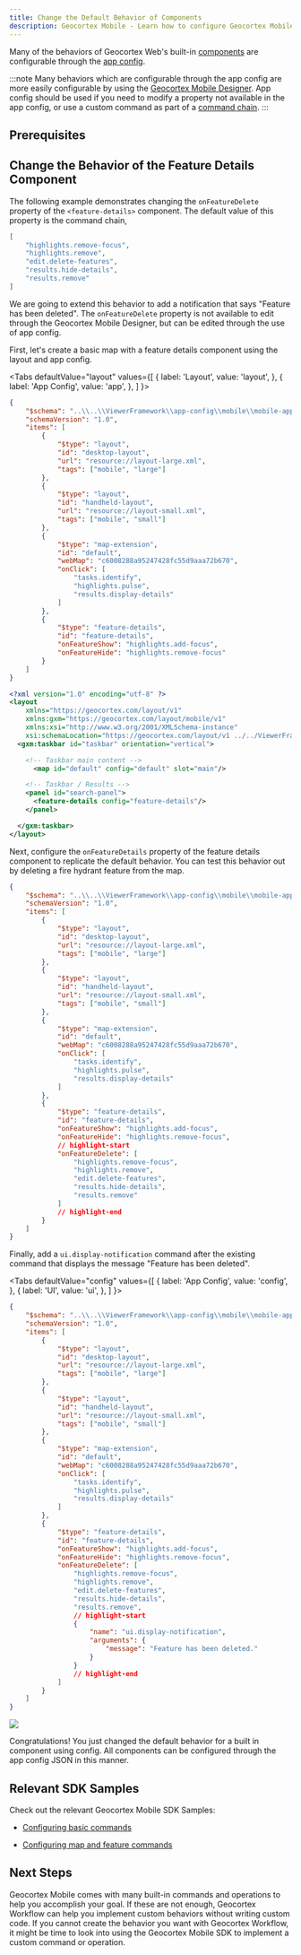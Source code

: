 ```yaml
---
title: Change the Default Behavior of Components
description: Geocortex Mobile - Learn how to configure Geocortex Mobile to change default application behavior
---
```



Many of the behaviors of Geocortex Web's built-in [components](sdk-components-overview.mdx) are configurable through the [app config](configuration-app-config-getting-started.mdx).

:::note
Many behaviors which are configurable through the app config are more easily configurable by using the [Geocortex Mobile Designer](https://apps.geocortex.com/mobileviewer/designer/). App config should be used if you need to modify a property not available in the app config, or use a custom command as part of a [command chain](configuration-commands-operations.mdx#configuring-commands-and-operations).
:::

## Prerequisites

<PrereqsLayoutConfigSnippet />

## Change the Behavior of the Feature Details Component

The following example demonstrates changing the `onFeatureDelete` property of the `<feature-details>` component. The default value of this property is the command chain,

```json
[
    "highlights.remove-focus",
    "highlights.remove",
    "edit.delete-features",
    "results.hide-details",
    "results.remove"
]
```

We are going to extend this behavior to add a notification that says "Feature has been deleted". The `onFeatureDelete` property is not available to edit through the Geocortex Mobile Designer, but can be edited through the use of app config.

First, let's create a basic map with a feature details component using the layout and app config.

<Tabs
  defaultValue="layout"
  values={[
    { label: 'Layout', value: 'layout', },
    { label: 'App Config', value: 'app', },
  ]
}>
<TabItem value="app">

```json title="App1/App1/app.json"
{
    "$schema": "..\\..\\ViewerFramework\\app-config\\mobile\\mobile-app-config.schema.json",
    "schemaVersion": "1.0",
    "items": [
        {
            "$type": "layout",
            "id": "desktop-layout",
            "url": "resource://layout-large.xml",
            "tags": ["mobile", "large"]
        },
        {
            "$type": "layout",
            "id": "handheld-layout",
            "url": "resource://layout-small.xml",
            "tags": ["mobile", "small"]
        },
        {
            "$type": "map-extension",
            "id": "default",
            "webMap": "c6008288a95247428fc55d9aaa72b670",
            "onClick": [
                "tasks.identify",
                "highlights.pulse",
                "results.display-details"
            ]
        },
        {
            "$type": "feature-details",
            "id": "feature-details",
            "onFeatureShow": "highlights.add-focus",
            "onFeatureHide": "highlights.remove-focus"
        }
    ]
}
```

</TabItem>
<TabItem value="layout">

```xml title="App1/App1/layout-large.xml"
<?xml version="1.0" encoding="utf-8" ?>
<layout
    xmlns="https://geocortex.com/layout/v1"
    xmlns:gxm="https://geocortex.com/layout/mobile/v1"
    xmlns:xsi="http://www.w3.org/2001/XMLSchema-instance"
    xsi:schemaLocation="https://geocortex.com/layout/v1 ../../ViewerFramework/layout/layout-mobile.xsd">
  <gxm:taskbar id="taskbar" orientation="vertical">

    <!-- Taskbar main content -->
	  <map id="default" config="default" slot="main"/>

    <!-- Taskbar / Results -->
    <panel id="search-panel">
      <feature-details config="feature-details"/>
    </panel>

  </gxm:taskbar>
</layout>

```

</TabItem>
</Tabs>

Next, configure the `onFeatureDetails` property of the feature details component to replicate the default behavior. You can test this behavior out by deleting a fire hydrant feature from the map.

```json title="App1/App1/app.json"
{
    "$schema": "..\\..\\ViewerFramework\\app-config\\mobile\\mobile-app-config.schema.json",
    "schemaVersion": "1.0",
    "items": [
        {
            "$type": "layout",
            "id": "desktop-layout",
            "url": "resource://layout-large.xml",
            "tags": ["mobile", "large"]
        },
        {
            "$type": "layout",
            "id": "handheld-layout",
            "url": "resource://layout-small.xml",
            "tags": ["mobile", "small"]
        },
        {
            "$type": "map-extension",
            "id": "default",
            "webMap": "c6008288a95247428fc55d9aaa72b670",
            "onClick": [
                "tasks.identify",
                "highlights.pulse",
                "results.display-details"
            ]
        },
        {
            "$type": "feature-details",
            "id": "feature-details",
            "onFeatureShow": "highlights.add-focus",
            "onFeatureHide": "highlights.remove-focus",
            // highlight-start
            "onFeatureDelete": [
                "highlights.remove-focus",
                "highlights.remove",
                "edit.delete-features",
                "results.hide-details",
                "results.remove"
            ]
            // highlight-end
        }
    ]
}
```

Finally, add a `ui.display-notification` command after the existing command that displays the message "Feature has been deleted".

<Tabs
  defaultValue="config"
  values={[
    { label: 'App Config', value: 'config', },
    { label: 'UI', value: 'ui', },
  ]
}>
<TabItem value="config">

```json title="App1/App1/app.json"
{
    "$schema": "..\\..\\ViewerFramework\\app-config\\mobile\\mobile-app-config.schema.json",
    "schemaVersion": "1.0",
    "items": [
        {
            "$type": "layout",
            "id": "desktop-layout",
            "url": "resource://layout-large.xml",
            "tags": ["mobile", "large"]
        },
        {
            "$type": "layout",
            "id": "handheld-layout",
            "url": "resource://layout-small.xml",
            "tags": ["mobile", "small"]
        },
        {
            "$type": "map-extension",
            "id": "default",
            "webMap": "c6008288a95247428fc55d9aaa72b670",
            "onClick": [
                "tasks.identify",
                "highlights.pulse",
                "results.display-details"
            ]
        },
        {
            "$type": "feature-details",
            "id": "feature-details",
            "onFeatureShow": "highlights.add-focus",
            "onFeatureHide": "highlights.remove-focus",
            "onFeatureDelete": [
                "highlights.remove-focus",
                "highlights.remove",
                "edit.delete-features",
                "results.hide-details",
                "results.remove",
                // highlight-start
                {
                    "name": "ui.display-notification",
                    "arguments": {
                        "message": "Feature has been deleted."
                    }
                }
                // highlight-end
            ]
        }
    ]
}
```

</TabItem>
<TabItem value="ui">
<img src={useBaseUrl("img/mobile-customize-feature-details-component.png")}/>
</TabItem>
</Tabs>

Congratulations! You just changed the default behavior for a built in component using config. All components can be configured through the app config JSON in this manner.

## Relevant SDK Samples

Check out the relevant Geocortex Mobile SDK Samples:

-   [Configuring basic commands](https://github.com/geocortex/vertigis-mobile-samples/tree/master/Geocortex.Mobile.Samples/Geocortex.Mobile.Samples/Samples/AppConfiguration/Commands)

-   [Configuring map and feature commands](https://github.com/geocortex/vertigis-mobile-samples/tree/master/Geocortex.Mobile.Samples/Geocortex.Mobile.Samples/Samples/AppConfiguration/MapAndFeatureCommands)

## Next Steps

Geocortex Mobile comes with many built-in commands and operations to help you accomplish your goal. If these are not enough, Geocortex Workflow can help you implement custom behaviors without writing custom code. If you cannot create the behavior you want with Geocortex Workflow, it might be time to look into using the Geocortex Mobile SDK to implement a custom command or operation.

<UseCaseContainer>
    <UseCaseCard
        title="Commands and Operations"
        description="Learn more about commands and operations"
        link="configuration-commands-operations"
    />
    <UseCaseCard
        title="Change Geocortex Mobile's Default Map Click Behavior"
        description="Learn how to Geocortex Workflow to override Geocortex Mobile's default map click behavior"
        link="tutorial-change-default-map-click-behavior"
    />
    <UseCaseCard
        description="Learn more about Geocortex Workflow"
        link="../workflow/overview"
    />
    <UseCaseCard
        title="Commands, Operations, and Events API"
        description="Check out the available commands and operations"
        link="api-commands-operations-events"
    />
</UseCaseContainer>
